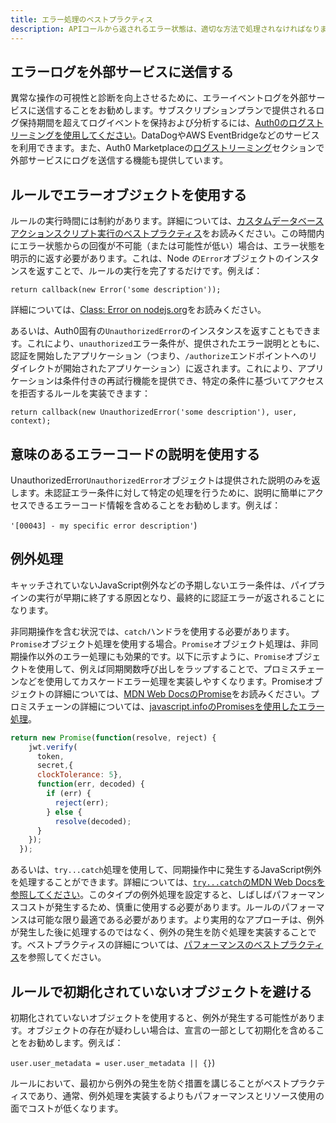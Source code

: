 ```yaml
---
title: エラー処理のベストプラクティス
description: APIコールから返されるエラー状態は、適切な方法で処理されなければなりません。これを怠ると、未処理の例外状況につながり、結果としてパイプラインの実行が早期に終了し、最終的に認証エラーが返されることになります。
---
```


## エラーログを外部サービスに送信する

異常な操作の可視性と診断を向上させるために、エラーイベントログを外部サービスに送信することをお勧めします。サブスクリプションプランで提供されるログ保持期間を超えてログイベントを保持および分析するには、[Auth0のログストリーミングを使用してください](/customize/log-streams)。DataDogやAWS EventBridgeなどのサービスを利用できます。また、Auth0 Marketplaceの[ログストリーミング](https://marketplace.auth0.com/features/log-streaming)セクションで外部サービスにログを送信する機能も提供しています。

## ルールでエラーオブジェクトを使用する

ルールの実行時間には制約があります。詳細については、[カスタムデータベースアクションスクリプト実行のベストプラクティス](/authenticate/database-connections/custom-db/custom-database-connections-scripts/execution)をお読みください。この時間内にエラー状態からの回復が不可能（または可能性が低い）場合は、エラー状態を明示的に返す必要があります。これは、Node の`Error`オブジェクトのインスタンスを返すことで、ルールの実行を完了するだけです。例えば：

`return callback(new Error('some description'));`

詳細については、[Class: Error on nodejs.org](https://nodejs.org/api/errors.html#errors_class_error)をお読みください。

あるいは、Auth0固有の`UnauthorizedError`のインスタンスを返すこともできます。これにより、`unauthorized`エラー条件が、提供されたエラー説明とともに、認証を開始したアプリケーション（つまり、`/authorize`エンドポイントへのリダイレクトが開始されたアプリケーション）に返されます。これにより、アプリケーションは条件付きの再試行機能を提供でき、特定の条件に基づいてアクセスを拒否するルールを実装できます：

`return callback(new UnauthorizedError('some description'), user, context);`

## 意味のあるエラーコードの説明を使用する

UnauthorizedError`UnauthorizedError`オブジェクトは提供された説明のみを返します。未認証エラー条件に対して特定の処理を行うために、説明に簡単にアクセスできるエラーコード情報を含めることをお勧めします。例えば：

`'[00043] - my specific error description'`)

## 例外処理

キャッチされていないJavaScript例外などの予期しないエラー条件は、パイプラインの実行が早期に終了する原因となり、最終的に認証エラーが返されることになります。

非同期操作を含む状況では、`catch`ハンドラを使用する必要があります。`Promise`オブジェクト処理を使用する場合。`Promise`オブジェクト処理は、非同期操作以外のエラー処理にも効果的です。以下に示すように、`Promise`オブジェクトを使用して、例えば同期関数呼び出しをラップすることで、プロミスチェーンなどを使用してカスケードエラー処理を実装しやすくなります。Promiseオブジェクトの詳細については、[MDN Web DocsのPromise](https://developer.mozilla.org/en-US/docs/Web/JavaScript/Reference/Global_Objects/Promise)をお読みください。プロミスチェーンの詳細については、[javascript.infoのPromisesを使用したエラー処理](https://javascript.info/promise-error-handling)。

```js lines
return new Promise(function(resolve, reject) {
    jwt.verify(
      token,
      secret,{
      clockTolerance: 5},
      function(err, decoded) {
        if (err) {
          reject(err);
        } else {
          resolve(decoded);
      }
    });
  });
```

あるいは、`try...catch`処理を使用して、同期操作中に発生するJavaScript例外を処理することができます。詳細については、[`try...catch`のMDN Web Docsを参照してください](https://developer.mozilla.org/en-US/docs/Web/JavaScript/Reference/Statements/try...catch)。このタイプの例外処理を設定すると、しばしばパフォーマンスコストが発生するため、慎重に使用する必要があります。ルールのパフォーマンスは可能な限り最適である必要があります。より実用的なアプローチは、例外が発生した後に処理するのではなく、例外の発生を防ぐ処理を実装することです。ベストプラクティスの詳細については、[パフォーマンスのベストプラクティス](/troubleshoot/performance-best-practices)を参照してください。

## ルールで初期化されていないオブジェクトを避ける

初期化されていないオブジェクトを使用すると、例外が発生する可能性があります。オブジェクトの存在が疑わしい場合は、宣言の一部として初期化を含めることをお勧めします。例えば：

`user.user_metadata = user.user_metadata || {}`)

ルールにおいて、最初から例外の発生を防ぐ措置を講じることがベストプラクティスであり、通常、例外処理を実装するよりもパフォーマンスとリソース使用の面でコストが低くなります。
